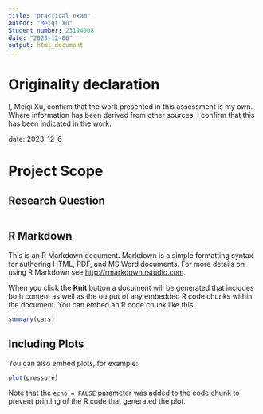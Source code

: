 ```yaml
---
title: "practical exam"
author: "Meiqi Xu"
Student number: 23194008
date: "2023-12-06"
output: html_document
---
```


# Originality declaration

I, Meiqi Xu, confirm that the work presented in this assessment is my own. Where information has been derived from other sources, I confirm that this has been indicated in the work.

date: 2023-12-6

# Project Scope

## Research Question



```r

```

## R Markdown

This is an R Markdown document. Markdown is a simple formatting syntax for authoring HTML, PDF, and MS Word documents. For more details on using R Markdown see <http://rmarkdown.rstudio.com>.

When you click the **Knit** button a document will be generated that includes both content as well as the output of any embedded R code chunks within the document. You can embed an R code chunk like this:

```r
summary(cars)
```

## Including Plots

You can also embed plots, for example:

```r
plot(pressure)
```

Note that the `echo = FALSE` parameter was added to the code chunk to prevent printing of the R code that generated the plot.

